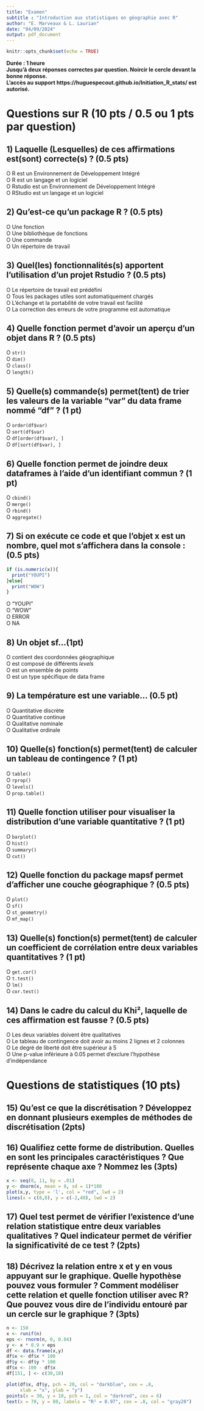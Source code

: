 ---
title: "Examen"
subtitle : "Introduction aux statistiques en géographie avec R"
author: "E. Marveaux & L. Laurian"
date: "04/09/2024"
output: pdf_document
---

```{r setup, include=FALSE}
knitr::opts_chunk$set(echo = TRUE)

```

**Durée : 1 heure**  
**Jusqu'à deux réponses correctes par question. Noircir le cercle devant la bonne réponse.**   
**L'accès au support https://huguespecout.github.io/Initiation_R_stats/ est autorisé.**   

\vspace{20pt} 

# Questions sur R (10 pts / 0.5 ou 1 pts par question)

## 1) Laquelle (Lesquelles) de ces affirmations est(sont) correcte(s) ? (0.5 pts)

O  R est un Environnement de Développement Intégré    
O  R est un langage et un logiciel   
O  Rstudio est un Environnement de Développement Intégré   
O  RStudio est un langage et un logiciel    

## 2) Qu’est-ce qu’un **package** R ? (0.5 pts)

O Une fonction   
O Une bibliothèque de fonctions   
O Une commande   
O Un répertoire de travail   

## 3) Quel(les) fonctionnalités(s) apportent l’utilisation d’un projet Rstudio ? (0.5 pts)

O Le répertoire de travail est prédéfini       
O Tous les packages utiles sont automatiquement chargés        
O L’échange et la portabilité de votre travail est facilité     
O La correction des erreurs de votre programme est automatique     

## 4) Quelle fonction permet d'avoir un aperçu d'un objet dans R ? (0.5 pts)

O `str()`   
O `dim()`   
O `class()`   
O `length()`   

## 5) Quelle(s) commande(s) permet(tent) de trier les valeurs de la variable "var" du data frame nommé "df" ? (1 pt)

O `order(df$var)`  
O `sort(df$var)`  
O `df[order(df$var), ]`  
O `df[sort(df$var), ]`  

## 6) Quelle fonction permet de joindre deux dataframes à l'aide d'un identifiant commun ? (1 pt)

O `cbind()`    
O `merge()`    
O `rbind()`    
O `aggregate()`    

## 7) Si on exécute ce code et que l’objet x est un nombre, quel mot s’affichera dans la console : (0.5 pts)

``` r
if (is.numeric(x)){
  print("YOUPI")
}else{
  print("WOW")
} 
```

O  "YOUPI"    
O  "WOW"    
O  ERROR    
O  NA


## 8) Un objet sf...(1pt)

O contient des coordonnées géographique     
O est composé de différents *levels*  
O est un ensemble de points     
O est un type spécifique de data frame  

## 9) La température est une variable... (0.5 pt)

O Quantitative discrète       
O Quantitative continue     
O Qualitative nominale      
O Qualitative ordinale  


## 10) Quelle(s) fonction(s) permet(tent) de calculer un tableau de contingence ? (1 pt)

O `table()`     
O `rprop()`    
O `levels()`    
O `prop.table()`  

## 11) Quelle fonction utiliser pour visualiser la distribution d'une variable quantitative ? (1 pt)

O `barplot()`  
O `hist()`  
O `summary()`  
O `cut()` 

## 12) Quelle fonction du package mapsf permet d'afficher une couche géographique ? (0.5 pts)

O `plot()`    
O `sf()`    
O `st_geometry()`    
O `mf_map()`    

## 13) Quelle(s) fonction(s) permet(tent) de calculer un coefficient de corrélation entre deux variables quantitatives ? (1 pt)

O `get.cor()`    
O `t.test()`    
O `lm()`    
O `cor.test()`    

## 14) Dans le cadre du calcul du Khi², laquelle de ces affirmation est fausse ? (0.5 pts)

O Les deux variables doivent être qualitatives  
O Le tableau de contingence doit avoir au moins 2 lignes et 2 colonnes    
O Le degré de liberté doit être supérieur à 5  
O Une p-value inférieure à 0.05 permet d'exclure l'hypothèse d'indépendance


\vspace{50pt}

# Questions de statistiques (10 pts)

\vspace{15pt}

## 15) Qu'est ce que la discrétisation ? Développez en donnant plusieurs exemples de méthodes de discrétisation (2pts)

\vspace{200pt}    


## 16)  Qualifiez cette forme de distribution. Quelles en sont les principales caractéristiques ? Que représente chaque axe ? Nommez les (3pts)

```{r, echo = FALSE}
x <- seq(0, 11, by = .01)
y <- dnorm(x, mean = 8, sd = 1)*100
plot(x,y, type = 'l', col = "red", lwd = 2)
lines(x = c(8,8), y = c(-2,40), lwd = 2)
```
  
\vspace{150pt} 


## 17) Quel test permet de vérifier l’existence d’une relation statistique entre deux variables qualitatives ? Quel indicateur permet de vérifier la significativité de ce test ?  (2pts)

\vspace{150pt} 

## 18)  Décrivez la relation entre x et y en vous appuyant sur le graphique. Quelle hypothèse pouvez vous formuler ? Comment modéliser cette relation et quelle fonction utiliser avec R? Que pouvez vous dire de l’individu entouré par un cercle sur le graphique ? (3pts) 

```{r, echo = FALSE}
n <- 150
x <- runif(n)
eps <- rnorm(n, 0, 0.04)
y <- x * 0.9 + eps
df <- data.frame(x,y)
df$x <- df$x * 100
df$y <- df$y * 100
df$x <- 100 - df$x
df[151, ] <- c(30,10)

plot(df$x, df$y, pch = 20, col = "darkblue", cex = .8,
     xlab = "x", ylab = "y")
points(x = 30, y = 10, pch = 1, col = "darkred", cex = 6)
text(x = 70, y = 80, labels = "R² = 0.97", cex = .8, col = "gray20")
```


\vspace{150pt} 

